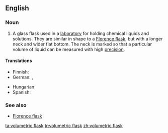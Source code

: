 ==English==
{{wikipedia}}

===Noun===
{{en-noun|head=[[volumetric]] [[flask]]}}

# {{label|en|chemistry}} A glass flask used in a [[laboratory]] for holding chemical liquids and solutions. They are similar in shape to a [[Florence flask]], but with a longer neck and wider flat bottom. The neck is marked so that a particular volume of liquid can be measured with high [[precision]].

====Translations====
{{trans-top|laboratory flask}}
* Finnish: {{t|fi|mittapullo}}
* German: {{t|de|Messkolben|m}}, {{t|de|Maßkolben|m}}
{{trans-mid}}
* Hungarian: {{t|hu|mérőlombik}}
* Spanish: {{t|es|matraz aforado|m}}
{{trans-bottom}}

===See also===
* [[Florence flask]]

[[ta:volumetric flask]]
[[tr:volumetric flask]]
[[zh:volumetric flask]]